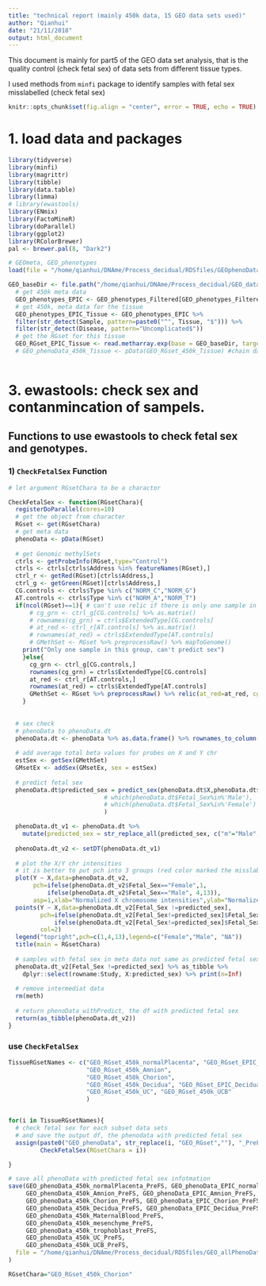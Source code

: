 ```yaml
---
title: "technical report (mainly 450k data, 15 GEO data sets used)"
author: "Qianhui"
date: "21/11/2018"
output: html_document
---
```


This document is mainly for part5 of the GEO data set analysis, that is the quality control (check fetal sex) of data sets from different tissue types.

I used methods from `minfi` package to identify samples with fetal sex misslabelled (check fetal sex)

```r
knitr::opts_chunk$set(fig.align = "center", error = TRUE, echo = TRUE) # fig.width = 7, 
```


# 1. load data and packages
```r

library(tidyverse)
library(minfi)
library(magrittr)
library(tibble)
library(data.table)
library(limma)
# library(ewastools)
library(ENmix)
library(FactoMineR)
library(doParallel)
library(ggplot2)
library(RColorBrewer)
pal <- brewer.pal(8, "Dark2")

# GEOmeta, GEO_phenotypes
load(file = "/home/qianhui/DNAme/Process_decidual/RDSfiles/GEOphenoDataAll.RData")

```

```r
GEO_baseDir <- file.path("/home/qianhui/DNAme/Process_decidual/GEO_dataSets/IDAT_all")
  # get 450k meta data
  GEO_phenotypes_EPIC <- GEO_phenotypes_Filtered[GEO_phenotypes_Filtered$ArrayType=='EPIC',]
  # get 450k, meta data for the tissue
  GEO_phenotypes_EPIC_Tissue <- GEO_phenotypes_EPIC %>% 
  filter(str_detect(Sample, pattern=paste0("^", Tissue, "$"))) %>% 
  filter(str_detect(Disease, pattern="Uncomplicated$"))
  # get the RGset for this tissue
  GEO_RGset_EPIC_Tissue <- read.metharray.exp(base = GEO_baseDir, targets = GEO_phenotypes_EPIC_Tissue)
  # GEO_phenoData_450k_Tissue <- pData(GEO_RGset_450k_Tissue) #chain data & phenotypes together
  
```

# 3. ewastools: check sex and contanmincation of sampels.

## Functions to use ewastools to check fetal sex and genotypes.

### 1) `CheckFetalSex` Function
```r
# let argument RGsetChara to be a charactor

CheckFetalSex <- function(RGsetChara){
  registerDoParallel(cores=10)
  # get the object from character
  RGset <- get(RGsetChara)
  # get meta data
  phenoData <- pData(RGset)
  
  # get Genomic methylSets
  ctrls <- getProbeInfo(RGset,type="Control")
  ctrls <- ctrls[ctrls$Address %in% featureNames(RGset),]
  ctrl_r <- getRed(RGset)[ctrls$Address,]
  ctrl_g <- getGreen(RGset)[ctrls$Address,]
  CG.controls <- ctrls$Type %in% c("NORM_C","NORM_G")
  AT.controls <- ctrls$Type %in% c("NORM_A","NORM_T")
  if(ncol(RGset)==1){ # can't use relic if there is only one sample in the group
      # cg_grn <- ctrl_g[CG.controls] %>% as.matrix()
      # rownames(cg_grn) = ctrls$ExtendedType[CG.controls]
      # at_red <- ctrl_r[AT.controls] %>% as.matrix()
      # rownames(at_red) = ctrls$ExtendedType[AT.controls]
      # GMethSet <- RGset %>% preprocessRaw() %>% mapToGenome()
    print("Only one sample in this group, can't predict sex")
    }else{
      cg_grn <- ctrl_g[CG.controls,]
      rownames(cg_grn) = ctrls$ExtendedType[CG.controls]
      at_red <- ctrl_r[AT.controls,]
      rownames(at_red) = ctrls$ExtendedType[AT.controls]
      GMethSet <- RGset %>% preprocessRaw() %>% relic(at_red=at_red, cg_grn=cg_grn) %>% mapToGenome()
    }
    
  
  # sex check
  # phenoData to phenoData.dt
  phenoData.dt <- phenoData %>% as.data.frame() %>% rownames_to_column() %>% setDT()
  
  # add average total beta values for probes on X and Y chr
  estSex <- getSex(GMethSet)
  GMsetEx <- addSex(GMsetEx, sex = estSex)
  
  # predict fetal sex
  phenoData.dt$predicted_sex = predict_sex(phenoData.dt$X,phenoData.dt$Y
                           # which(phenoData.dt$Fetal_Sex%in%'Male'),
                           # which(phenoData.dt$Fetal_Sex%in%'Female')
                           )

  phenoData.dt_v1 <- phenoData.dt %>%
    mutate(predicted_sex = str_replace_all(predicted_sex, c("m"="Male","f" ="Female")))
  
  phenoData.dt_v2 <- setDT(phenoData.dt_v1)
  
  # plot the X/Y chr intensities
  # it is better to put pch into 3 groups (red color marked the misslabelled samples)
  plot(Y ~ X,data=phenoData.dt_v2,
       pch=ifelse(phenoData.dt_v2$Fetal_Sex=="Female",1,
           ifelse(phenoData.dt_v2$Fetal_Sex=="Male", 4,13)),
       asp=1,xlab="Normalized X chromosome intensities",ylab="Normalized Y chromosome intensities")
  points(Y ~ X,data=phenoData.dt_v2[Fetal_Sex !=predicted_sex],
         pch=ifelse(phenoData.dt_v2[Fetal_Sex!=predicted_sex]$Fetal_Sex=="Female",1,
             ifelse(phenoData.dt_v2[Fetal_Sex!=predicted_sex]$Fetal_Sex=="Male",4,13)),
         col=2)
  legend("topright",pch=c(1,4,13),legend=c("Female","Male", "NA"))
  title(main = RGsetChara)
  
  # samples with fetal sex in meta data not same as predicted fetal sex
  phenoData.dt_v2[Fetal_Sex !=predicted_sex] %>% as_tibble %>% 
    dplyr::select(rowname:Study, X:predicted_sex) %>% print(n=Inf)
  
  # remove intermediat data
  rm(meth)
  
  # return phenoData_withPredict, the df with predicted fetal sex
  return(as_tibble(phenoData.dt_v2))
}

```


### use `CheckFetalSex`
```r

TissueRGsetNames <- c("GEO_RGset_450k_normalPlacenta", "GEO_RGset_EPIC_normalPlacenta",
                      "GEO_RGset_450k_Amnion", 
                      "GEO_RGset_450k_Chorion", 
                      "GEO_RGset_450k_Decidua", "GEO_RGset_EPIC_Decidua",
                      "GEO_RGset_450k_UC", "GEO_RGset_450k_UCB"
                      )


for(i in TissueRGsetNames){
  # check fetal sex for each subset data sets
  # and save the output df, the phenodata with predicted fetal sex
  assign(paste0("GEO_phenoData", str_replace(i, "GEO_RGset",""), "_PreFS"),   
         CheckFetalSex(RGsetChara = i))

}

# save all phenoData with predicted fetal sex infotmation
save(GEO_phenoData_450k_normalPlacenta_PreFS, GEO_phenoData_EPIC_normalPlacenta_PreFS,
     GEO_phenoData_450k_Amnion_PreFS, GEO_phenoData_EPIC_Amnion_PreFS,
     GEO_phenoData_450k_Chorion_PreFS, GEO_phenoData_EPIC_Chorion_PreFS,
     GEO_phenoData_450k_Decidua_PreFS, GEO_phenoData_EPIC_Decidua_PreFS,
     GEO_phenoData_450k_MaternalBlood_PreFS, 
     GEO_phenoData_450k_mesenchyme_PreFS,
     GEO_phenoData_450k_trophoblast_PreFS, 
     GEO_phenoData_450k_UC_PreFS, 
     GEO_phenoData_450k_UCB_PreFS,
  file = "/home/qianhui/DNAme/Process_decidual/RDSfiles/GEO_allPhenoData_addPredictedFetalSex.RData"
)

RGsetChara="GEO_RGset_450k_Chorion"

```



